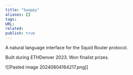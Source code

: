 ```yaml
---
title: "Swappy"
aliases: []
tags: 
URL: 
related: 
publish: true
---
```


A natural language interface for the Squid Router protocol.

Built during ETHDenver 2023. Won finalist prizes.

![[Pasted image 20240804164217.png]]